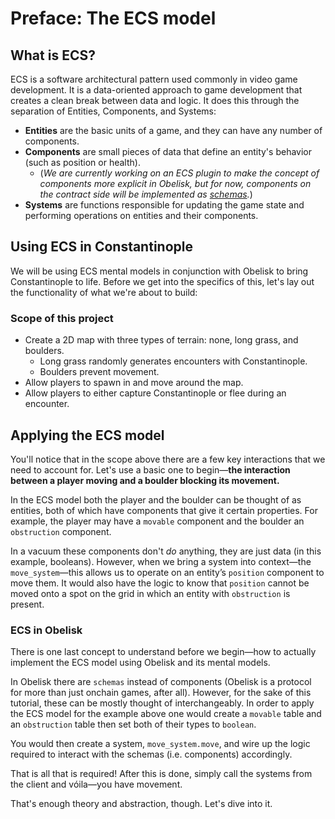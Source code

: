 # Preface: The ECS model

## What is ECS?

ECS is a software architectural pattern used commonly in video game development. It is a data-oriented approach to game development that creates a clean break between data and logic. It does this through the separation of Entities, Components, and Systems:

- **Entities** are the basic units of a game, and they can have any number of components.
- **Components** are small pieces of data that define an entity's behavior (such as position or health).
  - (_We are currently working on an ECS plugin to make the concept of components more explicit in Obelisk, but for now, components on the contract side will be implemented as [schemas](/store#stores-core-data-model)._)
- **Systems** are functions responsible for updating the game state and performing operations on entities and their components.

## Using ECS in Constantinople

We will be using ECS mental models in conjunction with Obelisk to bring Constantinople to life. Before we get into the specifics of this, let's lay out the functionality of what we're about to build:

### Scope of this project

- Create a 2D map with three types of terrain: none, long grass, and boulders.
  - Long grass randomly generates encounters with Constantinople.
  - Boulders prevent movement.
- Allow players to spawn in and move around the map.
- Allow players to either capture Constantinople or flee during an encounter.

## Applying the ECS model

You'll notice that in the scope above there are a few key interactions that we need to account for. Let's use a basic one to begin—**the interaction between a player moving and a boulder blocking its movement.**

In the ECS model both the player and the boulder can be thought of as entities, both of which have components that give it certain properties. For example, the player may have a `movable` component and the boulder an `obstruction` component.

In a vacuum these components don't _do_ anything, they are just data (in this example, booleans). However, when we bring a system into context—the `move_system`—this allows us to operate on an entity’s `position` component to move them. It would also have the logic to know that `position` cannot be moved onto a spot on the grid in which an entity with `obstruction` is present.

### ECS in Obelisk

There is one last concept to understand before we begin—how to actually implement the ECS model using Obelisk and its mental models.

In Obelisk there are `schemas` instead of components (Obelisk is a protocol for more than just onchain games, after all). However, for the sake of this tutorial, these can be mostly thought of interchangeably. In order to apply the ECS model for the example above one would create a `movable` table and an `obstruction` table then set both of their types to `boolean`.

You would then create a system, `move_system.move`, and wire up the logic required to interact with the schemas (i.e. components) accordingly.

That is all that is required! After this is done, simply call the systems from the client and vóila—you have movement.

That's enough theory and abstraction, though. Let's dive into it.
